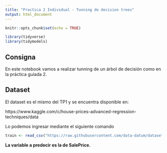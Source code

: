 ```yaml
---
title: "Practica 2 Individual - Tunning de decision trees"
output: html_document
---
```


```r
knitr::opts_chunk$set(echo = TRUE)
```


```r
library(tidyverse)
library(tidymodels)
```


## Consigna

En este notebook vamos a realizar tunning de un árbol de decisión como en la práctica guiada 2. 


## Dataset


El dataset es el mismo del TP1  y se encuentra disponible en: 

https://www.kaggle.com/c/house-prices-advanced-regression-techniques/data

Lo podemos ingresar mediante el siguiente comando

```r
train <- read_csv("https://raw.githubusercontent.com/data-datum/datasets/main/train_house.csv")
```


**La variable a predecir es la de SalePrice.**


